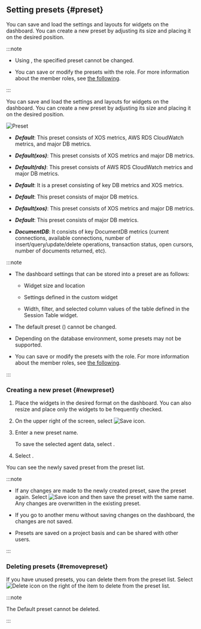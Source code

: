 ## Setting presets {#preset}

<InDoc product="java,php,python,nodejs,dotnet,golang">

<ImgLang img="apm-dashboard-preset-list.png" desc="Preset" />

You can save and load the settings and layouts for widgets on the dashboard. You can create a new preset by adjusting its size and placing it on the desired position.

:::note

- Using <Cmdname sid="default" className="uitext" />, the specified preset cannot be changed.

- You can save or modify the presets with the <Cmdname sid="edit_project" className="uitext" /> role. For more information about the member roles, see [the following](../project/project-structure#member-auth).

:::

</InDoc>

<InDoc product="postgresql,oracle,oracle-pro,mysql,mssql,altibase,cubrid,redis,mongodb,db2,sapase">

You can save and load the settings and layouts for widgets on the dashboard. You can create a new preset by adjusting its size and placing it on the desired position.

![Preset](/img/db-common-multidb-preset.png)

<InDoc product="postgresql,mysql">

- **_Default_**: This preset consists of XOS metrics, AWS RDS CloudWatch metrics, and major DB metrics.

- **_Default(xos)_**: This preset consists of XOS metrics and major DB metrics. 

- **_Default(rds)_**: This preset consists of AWS RDS CloudWatch metrics and major DB metrics.

</InDoc>

<InDoc product="oracle,oracle-pro">

- **_Default_**: It is a preset consisting of key DB metrics and XOS metrics.

</InDoc>

<InDoc product="mssql,altibase,cubrid,redis">

- **_Default_**: This preset consists of major DB metrics.

- **_Default(xos)_**: This preset consists of XOS metrics and major DB metrics. 

</InDoc>

<InDoc product="mongodb">

- **_Default_**: This preset consists of major DB metrics.

- **_DocumentDB_**: It consists of key DocumentDB metrics (current connections, available connections, number of insert/query/update/delete operations, transaction status, open cursors, number of documents returned, etc).

</InDoc>

:::note

- The dashboard settings that can be stored into a preset are as follows:

  - Widget size and location

  - Settings defined in the custom widget

  - Width, filter, and selected column values ​​of the table defined in the <UI>Session Table</UI> widget.

- The default preset (<Cmdname sid="kube_default" className="uitext" />) cannot be changed.

- Depending on the database environment, some presets may not be supported.

- You can save or modify the presets with the <Cmdname sid="edit_project" className="uitext" /> role. For more information about the member roles, see [the following](../project/project-structure#member-auth).

:::

</InDoc>

### Creating a new preset {#newpreset}

1. Place the widgets in the desired format on the dashboard. You can also resize and place only the widgets to be frequently checked.

2. On the upper right of the screen, select ![Save icon](/img/ic-save.svg).

3. Enter a new preset name.

   <InDoc product="java,python,php,nodejs,dotnet,golang"><ImgLang img='apm-dashboard-preset-save.png' desc='Save preset' /></InDoc>

   <InDoc product="postgresql,mysql,oracle,oracle-pro,redis,mongodb,altibase,cubrid,mssql,db2,sapase"><ImgLang img='db-dashboard-preset-save.png' desc='Preset' /></InDoc>

   To save the selected agent data, select <Cmdname sid="ITM07345" className="uitext" />.

4. Select <Cmdname sid="save" className="uitext" />.

You can see the newly saved preset from the preset list.

:::note

- If any changes are made to the newly created preset, save the preset again. Select ![Save icon](/img/ic-save.svg) and then save the preset with the same name. Any changes are overwritten in the existing preset.

- If you go to another menu without saving changes on the dashboard, the changes are not saved.

- Presets are saved on a project basis and can be shared with other users.

:::

### Deleting presets {#removepreset}

If you have unused presets, you can delete them from the preset list. Select ![Delete icon](/img/ico-remove.svg) on the right of the item to delete from the preset list.

:::note

The <UI>Default</UI> preset cannot be deleted.

:::
